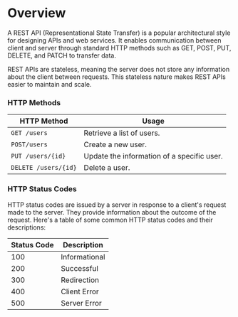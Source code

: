 # Overview

A REST API (Representational State Transfer) is a popular architectural style for designing APIs and web services. It enables communication between client and server through standard HTTP methods such as GET, POST, PUT, DELETE, and PATCH to transfer data.

REST APIs are stateless, meaning the server does not store any information about the client between requests. This stateless nature makes REST APIs easier to maintain and scale.

### HTTP Methods

| HTTP Method          | Usage                                      |
| -------------------- | ------------------------------------------ |
| `GET /users`         | Retrieve a list of users.                  |
| `POST/users`         | Create a new user.                         |
| `PUT /users/{id}`    | Update the information of a specific user. |
| `DELETE /users/{id}` | Delete a user.                             |

### HTTP Status Codes

HTTP status codes are issued by a server in response to a client's request made to the server. They provide information about the outcome of the request. Here's a table of some common HTTP status codes and their descriptions:

| **Status Code** | **Description** |
| --------------- | --------------- |
| 100             | Informational   |
| 200             | Successful      |
| 300             | Redirection     |
| 400             | Client Error    |
| 500             | Server Error    |
